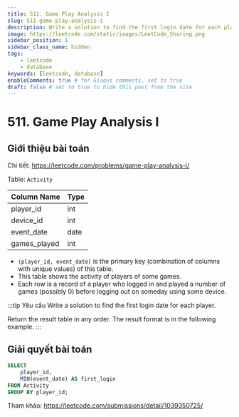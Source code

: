```yaml
---
title: 511. Game Play Analysis I
slug: 511-game-play-analysis-i
description: Write a solution to find the first login date for each player.
image: https://leetcode.com/static/images/LeetCode_Sharing.png
sidebar_position: 1
sidebar_class_name: hidden
tags:
    - leetcode
    - database
keywords: [leetcode, database]
enableComments: true # for Gisqus comments, set to true
draft: false # set to true to hide this post from the site
---
```


# 511. Game Play Analysis I

## Giới thiệu bài toán

Chi tiết: https://leetcode.com/problems/game-play-analysis-i/

Table: `Activity`

| Column Name  | Type    |
| ------------ | ------- |
| player_id    | int     |
| device_id    | int     |
| event_date   | date    |
| games_played | int     |

- `(player_id, event_date)` is the primary key (combination of columns with unique values) of this table.
- This table shows the activity of players of some games.
- Each row is a record of a player who logged in and played a number of games (possibly 0) before logging out on someday using some device.
 
:::tip Yêu cầu
Write a solution to find the first login date for each player. 

Return the result table in any order. The result format is in the following example.
:::

## Giải quyết bài toán

```sql
SELECT 
    player_id, 
    MIN(event_date) AS first_login
FROM Activity
GROUP BY player_id;
```

Tham khảo: https://leetcode.com/submissions/detail/1039350725/